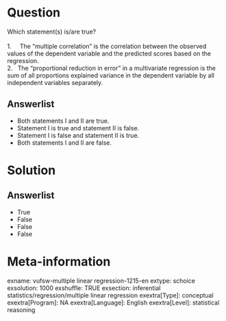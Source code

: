 Question
========
Which statement(s) is/are true?  
   
1.     The “multiple correlation” is the correlation between the
observed values of the dependent variable and the predicted scores based
on the regression.  
2.   The “proportional reduction in error” in a multivariate regression
is the sum of all proportions explained variance in the dependent
variable by all independent variables separately.

Answerlist
----------
* Both statements I and II are true.
* Statement I is true and statement II is false.
* Statement I is false and statement II is true.
* Both statements I and II are false.

Solution
========










Answerlist
----------
* True
* False
* False
* False

Meta-information
================
exname: vufsw-multiple linear regression-1215-en
extype: schoice
exsolution: 1000
exshuffle: TRUE
exsection: inferential statistics/regression/multiple linear regression
exextra[Type]: conceptual
exextra[Program]: NA
exextra[Language]: English
exextra[Level]: statistical reasoning

